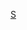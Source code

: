{{Catnav|頁面分類|...|英國足球|蘇格蘭足球|效力蘇格蘭球會的球員}}
{{Commonscat|Players of St Johnstone FC}}

[[Category:效力蘇格蘭球會的球員|S]]